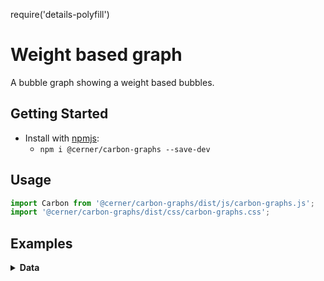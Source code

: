 require('details-polyfill')


# Weight based graph

A bubble graph showing a weight based bubbles.

## Getting Started

- Install with [npmjs](https://www.npmjs.com):
  - `npm i @cerner/carbon-graphs --save-dev`

## Usage

```jsx
import Carbon from '@cerner/carbon-graphs/dist/js/carbon-graphs.js';
import '@cerner/carbon-graphs/dist/css/carbon-graphs.css';
```

## Examples
<WeightBasedGraphExample />

<details>
<summary style={{fontSize: 24 }}>
<b>Data</b>
</summary>

### Graph Config object
<GraphConfig />

### Data object
<DataObject />

</details>
